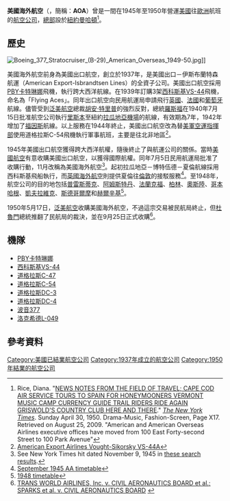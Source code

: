 {{Otheruses|other=其他條目說明|海外航空}}
{{Otheruses|AOA}}
{{Infobox Airline |
airline=美國海外航空 <br> American Overseas Airlines|
logo=|
logo_size=|
fleet_size=33|
destinations=|
IATA=-|
ICAO=-|
callsign=AM OVER|
founded=1945|
ceased=1950 |
headquarters= [[紐約|紐約]]|
key_people=|
hubs=|
}}
'''美國海外航空'''（{{lang-en|'''American Overseas Airlines'''}}，簡稱：'''AOA'''）曾是一間在1945年至1950年營運[[美國|美國]]往[[歐洲|歐洲]]航班的[[航空公司|航空公司]]，[[總部|總部]]設於[[紐約|紐約]][[曼哈頓|曼哈頓]]<ref>Rice, Diana. "[http://select.nytimes.com/gst/abstract.html?res=FB0E1EFD385C10728DDDA90B94DC405B8089F1D3 NEWS NOTES FROM THE FIELD OF TRAVEL; CAPE COD AIR SERVICE TOURS TO SPAIN FOR HONEYMOONERS VERMONT MUSIC CAMP CURRENCY GUIDE TRAIL RIDERS RIDE AGAIN GRISWOLD'S COUNTRY CLUB HERE AND THERE]." ''[[The_New_York_Times|The New York Times]]''. Sunday April 30, 1950. Drama-Music, Fashion-Screen, Page X17. Retrieved on August 25, 2009. "American and American Overseas Airlines executive offices have moved from 100 East Forty-second Street to 100 Park Avenue"</ref>。

==歷史==
[[Image:Boeing_377_Stratocruiser_(B-29)_American_Overseas_1949-50.jpg|thumb]]]]

美國海外航空前身為美國出口航空，創立於1937年，是美國出口－伊斯布蘭特森航運（American Export-Isbrandtsen Lines）的全資子公司。美國出口航空採用[[PBY|PBY卡特琳娜]]飛機，執行跨大西洋航線。在1939年訂購3架[[西科斯基VS-44|西科斯基VS-44]]飛機，命名為「Flying Aces」。同年出口航空向民用航運局申請飛行[[英國|英國]]、[[法國|法國]]和[[葡萄牙|葡萄牙]]航線。儘管受到[[泛美航空|泛美航空]]總裁[[胡安·特里普|胡安·特里普]]的強烈反對，總統[[富蘭克林·德拉諾·羅斯福|羅斯福]]在1940年7月15日批准航空公司執行[[里斯本|里斯本]]至紐約[[拉瓜地亞機場|拉瓜地亞機場]]的航線，有效期為7年，1942年增加了[[福因斯|福因斯]]航線。以上服務在1944年終止，美國出口航空改為替[[美軍空運指揮部|美軍空運指揮部]]使用道格拉斯C-54飛機執行軍事航班，主要是往北非地區<ref>[http://www.edcoatescollection.com/ac3/Airline/American%20Export%20Airlines%20Vought-Sikorsky%20VS-44A.html American Export Airlines Vought-Sikorsky VS-44A<!-- Bot generated title -->]</ref>。

1945年美國出口航空獲得跨大西洋航權，隨後終止了與航運公司的關係。當時[[美國航空|美國航空]]有意收購美國出口航空，以獲得國際航權。同年7月5日民用航運局批准了收購行動，11月改稱為美國海外航空<ref>See New York Times hit dated November 9, 1945 in [http://www.google.com/search?q=%22American+Export+Airlines%22&channel=s&sa=X&ei=oUMdTaevCom6sQPsmOW5Ag&ved=0CB0QpwU&source=lnt&tbs=nws%3A1%2Csbd%3A1%2Ccdr%3A1%2Ccd_min%3A11%2F9%2F1945%2Ccd_max%3A11%2F9%2F1945 these search results].</ref>。起初拉瓜地亞－博特伍德－夏倫航線採用西科斯基飛船執行，而[[英國海外航空|英國海外航空]]則提供夏倫往[[倫敦|倫敦]]的接駁服務<ref>[http://www.timetableimages.com/ttimages/complete/aa45/aa45-6.jpg September 1945 AA timetable]</ref>。至1948年，航空公司的目的地包括[[普雷斯蒂克|普雷斯蒂克]]、[[阿姆斯特丹|阿姆斯特丹]]、[[法蘭克福|法蘭克福]]、[[柏林|柏林]]、[[奧斯陸|奧斯陸]]、[[哥本哈根|哥本哈根]]、[[凱夫拉維克|凱夫拉維克]]、[[斯德哥爾摩|斯德哥爾摩]]和[[赫爾辛基|赫爾辛基]]<ref>[http://www.timetableimages.com/ttimages/complete/ao48/ao48-3.jpg 1948 timetable]</ref>。

1950年5月17日，[[泛美航空|泛美航空]]收購美國海外航空，不過這宗交易被民航局終止，但[[杜魯門|杜魯門]]總統推翻了民航局的裁決，並在9月25日正式收購<ref>[http://bulk.resource.org/courts.gov/c/F2/184/184.F2d.66.21727.21728_1.html TRANS WORLD AIRLINES, Inc. v. CIVIL AERONAUTICS BOARD et al.; SPARKS et al. v. CIVIL AERONAUTICS BOARD] {{webarchive|url=https://web.archive.org/web/20100514005137/http://bulk.resource.org/courts.gov/c/F2/184/184.F2d.66.21727.21728_1.html |date=2010-05-14 }}</ref>。

==機隊==
*[[PBY|PBY卡特琳娜]]
*[[西科斯基VS-44|西科斯基VS-44]]
*[[道格拉斯C-47|道格拉斯C-47]]
*[[道格拉斯C-54|道格拉斯C-54]]
*[[道格拉斯DC-3|道格拉斯DC-3]]
*[[道格拉斯DC-4|道格拉斯DC-4]]
*[[波音377|波音377]]
*[[洛克希德L-049|洛克希德L-049]]

==參考資料==
{{reflist|colwidth=30em}}
{{美國的航空公司}}

[[Category:美國已結業航空公司|Category:美國已結業航空公司]]
[[Category:1937年成立的航空公司|Category:1937年成立的航空公司]]
[[Category:1950年結業的航空公司|Category:1950年結業的航空公司]]
